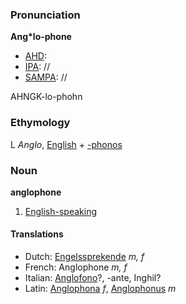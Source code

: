 ===Pronunciation===

'''Ang*lo-phone'''
*[[AHD]]:
*[[IPA]]: //
*[[SAMPA]]: //
AHNGK-lo-phohn
===Ethymology===

L ''Anglo'', [[English]] + [[-phonos]]

===Noun===
'''anglophone'''

# [[English-speaking]]

====Translations====
*Dutch: [[Engelssprekende]] ''m, f''
*French: Anglophone ''m, f''
*Italian: [[Anglofono]]?, -ante, Inghil?
*Latin: [[Anglophona]] ''f'', [[Anglophonus]] ''m''